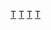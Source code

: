 {{Catnav|頁面分類|人物|各國人物|韓國人|各職業韓國人|‎韩国歌手‎}}
{{Catmore}}
{{Commonscat|TVXQ}}

[[Category:韓國男子演唱團體|T]]
[[Category:韓國流行音樂團體|T]]
[[Category:韓語流行音樂團體|T]]
[[Category:日本男子演唱團體|T]]